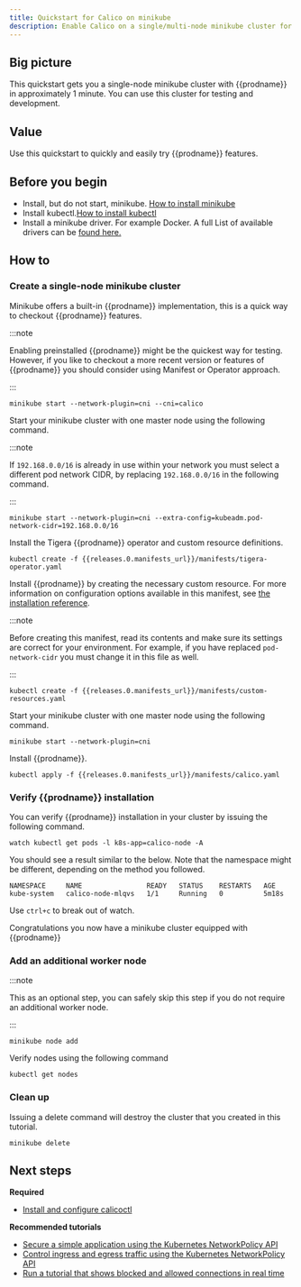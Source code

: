 ```yaml
---
title: Quickstart for Calico on minikube
description: Enable Calico on a single/multi-node minikube cluster for testing or development in under 1 minute.
---
```



## Big picture

This quickstart gets you a single-node minikube cluster with {{prodname}}
in approximately 1 minute. You can use this cluster for testing and
development.

## Value

Use this quickstart to quickly and easily try {{prodname}} features.

## Before you begin

- Install, but do not start, minikube. [How to install minikube](https://minikube.sigs.k8s.io/docs/start/#what-youll-need)
- Install kubectl.[How to install kubectl](https://kubernetes.io/docs/tasks/tools/install-kubectl/)
- Install a minikube driver. For example Docker. A full List of available drivers can be [found here.](https://minikube.sigs.k8s.io/docs/drivers/)

## How to

### Create a single-node minikube cluster

<Tabs>
<TabItem label="Built-in {{prodname}}" value="Built-in {{prodname}}-0">

Minikube offers a built-in {{prodname}} implementation, this is a quick way to checkout {{prodname}} features.

:::note

Enabling preinstalled {{prodname}} might be the quickest way for testing. However, if you like to checkout a more recent version or features of {{prodname}} you should consider using Manifest or Operator approach.

:::

```batch
minikube start --network-plugin=cni --cni=calico
```

</TabItem>
<TabItem label="Operator" value="Operator-1">

Start your minikube cluster with one master node using the following command.

:::note

If `192.168.0.0/16` is already in use within your network you must select a different pod network CIDR, by replacing `192.168.0.0/16` in the following command.

:::

```batch
minikube start --network-plugin=cni --extra-config=kubeadm.pod-network-cidr=192.168.0.0/16
```

Install the Tigera {{prodname}} operator and custom resource definitions.

```batch
kubectl create -f {{releases.0.manifests_url}}/manifests/tigera-operator.yaml
```

Install {{prodname}} by creating the necessary custom resource. For more information on configuration options available in this manifest, see [the installation reference](../../reference/installation/api.mdx).

:::note

Before creating this manifest, read its contents and make sure its settings are correct for your environment. For example,
if you have replaced `pod-network-cidr` you must change it in this file as well.

:::

```batch
kubectl create -f {{releases.0.manifests_url}}/manifests/custom-resources.yaml
```

</TabItem>
<TabItem label="Manifest" value="Manifest-2">

Start your minikube cluster with one master node using the following command.

```batch
minikube start --network-plugin=cni
```

Install {{prodname}}.

```batch
kubectl apply -f {{releases.0.manifests_url}}/manifests/calico.yaml
```

</TabItem>
</Tabs>

### Verify {{prodname}} installation

You can verify {{prodname}} installation in your cluster by issuing the following command.

```batch
watch kubectl get pods -l k8s-app=calico-node -A
```

You should see a result similar to the below. Note that the namespace might be different, depending on the method you followed.

```
NAMESPACE     NAME                READY   STATUS    RESTARTS   AGE
kube-system   calico-node-mlqvs   1/1     Running   0          5m18s
```

Use `ctrl+c` to break out of watch.

Congratulations you now have a minikube cluster equipped with {{prodname}}

### Add an additional worker node

:::note

This as an optional step, you can safely skip this step if you do not require an additional worker node.

:::

```batch
minikube node add
```

Verify nodes using the following command

```batch
kubectl get nodes
```

### Clean up

Issuing a delete command will destroy the cluster that you created in this tutorial.

```batch
minikube delete
```

## Next steps

**Required**

- [Install and configure calicoctl](../../operations/calicoctl/install.mdx)

**Recommended tutorials**

- [Secure a simple application using the Kubernetes NetworkPolicy API](../../network-policy/get-started/kubernetes-policy/kubernetes-policy-basic.mdx)
- [Control ingress and egress traffic using the Kubernetes NetworkPolicy API](../../network-policy/get-started/kubernetes-policy/kubernetes-policy-advanced.mdx)
- [Run a tutorial that shows blocked and allowed connections in real time](../../network-policy/get-started/kubernetes-policy/kubernetes-demo.mdx)
